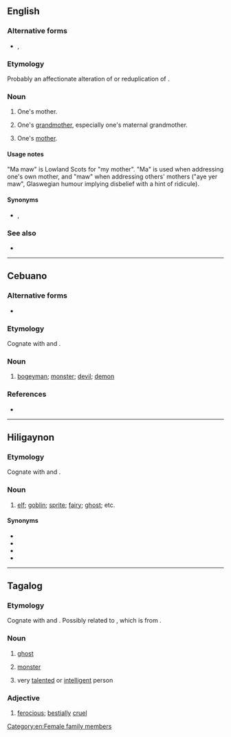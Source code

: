 ==English==

===Alternative forms===
* {{l|en|mammaw}}, {{l|en|mawmaw}}

===Etymology===
Probably an affectionate alteration of {{m|en|mama}} or reduplication of {{m|maw||mother}}.

===Noun===
{{en-noun}}

# {{lb|en|UK|dialect|Scottish lowlands}} One's mother.
# {{lb|en|US|dialect|Southern US}} One's [[grandmother]], especially one's maternal grandmother.
# {{lb|en|US|dialect|Southern US|less commonly}} One's [[mother]].

====Usage notes====
"Ma maw" is Lowland Scots for "my mother". "Ma" is used when addressing one's own mother, and "maw" when addressing others' mothers ("aye yer maw", Glaswegian humour implying disbelief with a hint of ridicule).

====Synonyms====
* {{l|en|meemaw}}, {{l|en|memaw}}

===See also===
* {{l|en|papaw}}

[[Category:en:Female family members]]

----

==Cebuano==

===Alternative forms===
* {{l|ceb|mawmaw}}

===Etymology===
Cognate with {{cog|tl|mamaw||monster; talented; intelligent}} and {{cog|hil|mamaw||Elf, goblin, sprite, fairy, ghost, etc.}}.

===Noun===
{{head|ceb|noun|head=mámaw}}

# [[bogeyman]]; [[monster]]; [[devil]]; [[demon]]
#: {{ux|ceb|Ayawg kanáug sa sílung kay náay '''mámaw'''.|Don’t go out because there is a '''bogeyman'''.}}

===References===
* {{cite-book|author=John U. Wolff|title=A Dictionary of Cebuano Visayan|url=https://www.gutenberg.org/files/40074/40074-h/40074-h.htm|date=1972}}

----

==Hiligaynon==

===Etymology===
Cognate with {{cog|tl|mamaw||monster; talented; intelligent}} and {{cog|ceb|mamaw||monster; devil; demon}}.

===Noun===
{{head|hil|noun}}

# [[elf]]; [[goblin]]; [[sprite]]; [[fairy]]; [[ghost]]; etc.

====Synonyms====
* {{l|hil|mamamáhoy}}
* {{l|hil|tamáo}}
* {{l|hil|tumáo}}
* {{l|hil|kamâkamâ}}

----

==Tagalog==

===Etymology===
Cognate with {{cog|ceb|mamaw||monster; devil; demon}} and {{cog|hil|mamaw||Elf, goblin, sprite, fairy, ghost, etc.}}. Possibly related to {{cog|tl|halimaw}}, which is from {{der|tl|poz-pro|*qari-mauŋ}}.

===Noun===
{{tl-noun}}

# {{lb|tl|childish}} [[ghost]]
#: {{syn|tl|multo|mumu}}
# {{lb|tl|childish}} [[monster]]
# {{lb|tl|colloquial}} very [[talented]] or [[intelligent]] person
#: {{ux|tl|'''Mamaw''' si Bryan, dahil marunong siya ng hindi kumulang sa limang wika.|Bryan is a monster/brilliant, since he knows no less than five languages.}}

===Adjective===
{{head|tl|adjective}}

# [[ferocious]]; [[bestially]] [[cruel]]
#: {{syn|tl|halimaw}}